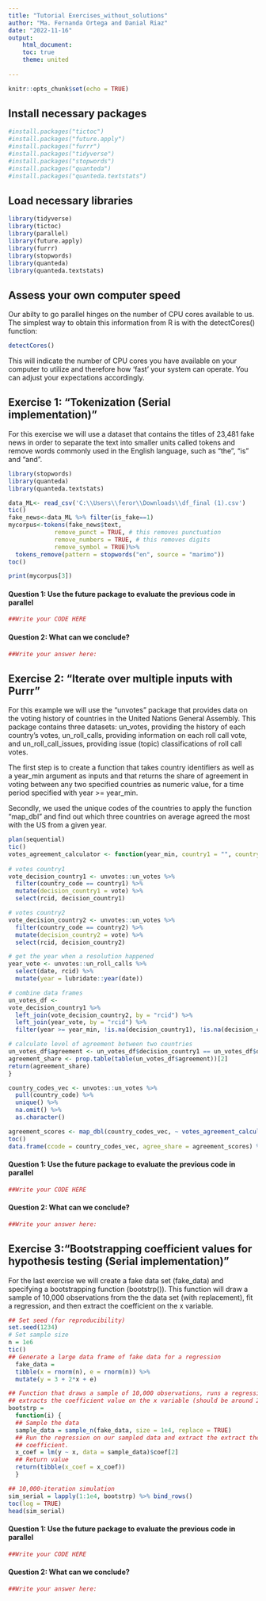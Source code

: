 ```yaml
---
title: "Tutorial Exercises_without_solutions"
author: "Ma. Fernanda Ortega and Danial Riaz"
date: "2022-11-16"
output:
    html_document:
    toc: true
    theme: united
  
---
```


```r
knitr::opts_chunk$set(echo = TRUE)
```

## Install necessary packages

```r
#install.packages("tictoc")
#install.packages("future.apply")
#install.packages("furrr")
#install.packages("tidyverse")
#install.packages("stopwords")
#install.packages("quanteda")
#install.packages("quanteda.textstats")
```


## Load necessary libraries

```r
library(tidyverse)
library(tictoc)
library(parallel)
library(future.apply)
library(furrr) 
library(stopwords)
library(quanteda)
library(quanteda.textstats)
```

## Assess your own computer speed

Our abilty to go parallel hinges on the number of CPU cores available to us. The simplest way to obtain this information from R is with the detectCores() function:

```r
detectCores()
```

This will indicate the number of CPU cores you have available on your computer to utilize and therefore how 'fast' your system can operate. You can adjust your expectations accordingly. 


## Exercise 1: "Tokenization (Serial implementation)"
For this exercise we will use a dataset that contains the titles of 23,481 fake news in order to separate the text into smaller units called tokens and remove words commonly used in the English language, such as "the", "is" and "and".


```r
library(stopwords)
library(quanteda)
library(quanteda.textstats)

data_ML<- read_csv('C:\\Users\\feror\\Downloads\\df_final (1).csv')
tic()
fake_news<-data_ML %>% filter(is_fake==1)
mycorpus<-tokens(fake_news$text, 
             remove_punct = TRUE, # this removes punctuation
             remove_numbers = TRUE, # this removes digits
             remove_symbol = TRUE)%>% 
  tokens_remove(pattern = stopwords("en", source = "marimo"))
toc()

print(mycorpus[3])
```

#### Question 1: Use the future package to evaluate the previous code in parallel
```r
##Write your CODE HERE
```

#### Question 2: What can we conclude?
```r
##Write your answer here: 
```


## Exercise 2: "Iterate over multiple inputs with Purrr" 

For this example we will use the "unvotes" package that provides data on the voting history of countries in the United Nations General Assembly. This package contains three datasets: un_votes, providing the history of each country’s votes, un_roll_calls, providing information on each roll call vote, and un_roll_call_issues, providing issue (topic) classifications of roll call votes.

The first step is to create a function that takes country identifiers as well as a year_min argument as inputs and that returns the share of agreement in voting between any two specified countries as numeric value, for a time period specified with year >= year_min.

Secondly, we used the unique codes of the countries to apply the function "map_dbl" and find out which three countries on average agreed the most with the US from a given year.

```r
plan(sequential)
tic()
votes_agreement_calculator <- function(year_min, country1 = "", country2 = ""){
  
# votes country1
vote_decision_country1 <- unvotes::un_votes %>%
  filter(country_code == country1) %>%
  mutate(decision_country1 = vote) %>%
  select(rcid, decision_country1)

# votes country2
vote_decision_country2 <- unvotes::un_votes %>%
  filter(country_code == country2) %>%
  mutate(decision_country2 = vote) %>%
  select(rcid, decision_country2)

# get the year when a resolution happened
year_vote <- unvotes::un_roll_calls %>% 
  select(date, rcid) %>% 
  mutate(year = lubridate::year(date))

# combine data frames
un_votes_df <- 
vote_decision_country1 %>%
  left_join(vote_decision_country2, by = "rcid") %>%
  left_join(year_vote, by = "rcid") %>%
  filter(year >= year_min, !is.na(decision_country1), !is.na(decision_country2))

# calculate level of agreement between two countries
un_votes_df$agreement <- un_votes_df$decision_country1 == un_votes_df$decision_country2
agreement_share <- prop.table(table(un_votes_df$agreement))[2]
return(agreement_share)
}

country_codes_vec <- unvotes::un_votes %>% 
  pull(country_code) %>% 
  unique() %>% 
  na.omit() %>%
  as.character()

agreement_scores <- map_dbl(country_codes_vec, ~ votes_agreement_calculator(year_min = 2000, country1 = "US", country2 = .x))
toc()
data.frame(ccode = country_codes_vec, agree_share = agreement_scores) %>% arrange(desc(agree_share)) %>% slice_head(n = 3)
```

#### Question 1: Use the future package to evaluate the previous code in parallel 
```r
##Write your CODE HERE
```

#### Question 2: What can we conclude?
```r
##Write your answer here: 
```


## Exercise 3:"Bootstrapping coefficient values for hypothesis testing (Serial implementation)"

For the last exercise we will create a fake data set (fake_data) and specifying a bootstrapping function (bootstrp()). This function will draw a sample of 10,000 observations from the the data set (with replacement), fit a regression, and then extract the coefficient on the x variable. 
```r
## Set seed (for reproducibility)
set.seed(1234)
# Set sample size
n = 1e6
tic()
## Generate a large data frame of fake data for a regression
  fake_data = 
  tibble(x = rnorm(n), e = rnorm(n)) %>%
  mutate(y = 3 + 2*x + e)

## Function that draws a sample of 10,000 observations, runs a regression and
## extracts the coefficient value on the x variable (should be around 2).
bootstrp = 
  function(i) {
  ## Sample the data
  sample_data = sample_n(fake_data, size = 1e4, replace = TRUE)
  ## Run the regression on our sampled data and extract the extract the x
  ## coefficient.
  x_coef = lm(y ~ x, data = sample_data)$coef[2]
  ## Return value
  return(tibble(x_coef = x_coef))
  }

## 10,000-iteration simulation
sim_serial = lapply(1:1e4, bootstrp) %>% bind_rows()
toc(log = TRUE)
head(sim_serial)
```
#### Question 1: Use the future package to evaluate the previous code in parallel
```r
##Write your CODE HERE
```

#### Question 2: What can we conclude?
```r
##Write your answer here: 
```


